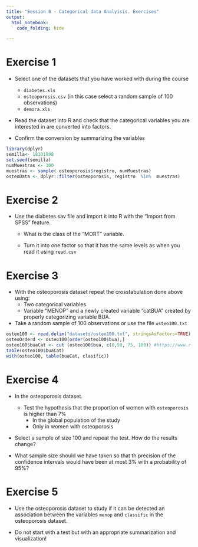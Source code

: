 ```yaml
---
title: "Session 8 - Categorical data Analyisis. Exercises"
output:
  html_notebook:
    code_folding: hide

---
```


# Exercise 1

- Select one of the datasets that you have worked with during the course
 
  - `diabetes.xls`
  - `osteoporosis.csv` (in this case select a random sample of 100 observations)
  - `demora.xls`
    
 - Read the dataset into R and check that the categorical variables you are interested in are converted into factors.
 
 - Confirm the conversion by summarizing the variables
 
```r
library(dplyr)
semilla<- 18101998
set.seed(semilla)
numMuestras <- 100
muestras <- sample( osteoporosis$registro, numMuestras)
osteoData <- dplyr::filter(osteoporosis, registro  %in%  muestras)
```
 
 
 
# Exercise 2
 
- Use the diabetes.sav file and import it into R with the "Import from SPSS" feature.

  - What is the class of the "MORT" variable.
  
  - Turn it into one factor so that it has the same levels as when you read it using `read.csv`
  
  
# Exercise 3

- With the osteoporosis dataset repeat the crosstabulation done above using:
  - Two categorical variables
  - Variable "MENOP" and a newly created variable "catBUA" created by properly categorizing variable BUA.
  
- Take a random sample of 100 observations or use the file `osteo100.txt`

```r
osteo100 <- read.delim("datasets/osteo100.txt", stringsAsFactors=TRUE)
osteoOrderd <- osteo100[order(osteo100$bua),]
osteo100$buaCat <- cut (osteo100$bua, c(0,50, 75, 100)) #https://www.r-bloggers.com/2012/09/from-continuous-to-categorical/
table(osteo100$buaCat)
with(osteo100, table(buaCat, clasific))
```

# Exercise 4

- In the osteoporosis dataset.
  
  - Test the hypothesis that the proportion of women with `osteoporosis` is higher than 7%
      - In the global population of the study
      - Only in women with osteoporosis
      
- Select a sample of size 100 and repeat the test. How do the results change?
  
- What sample size should we have taken so that th precision of the confidence intervals would have been at most 3% with a probability of 95%?

 

# Exercise 5

- Use the osteoporosis dataset to study if it can be detected an association between the variables `menop` and `classific` in the osteoporosis dataset.

- Do not start with a test but with an appropriate summarization and visualization!

